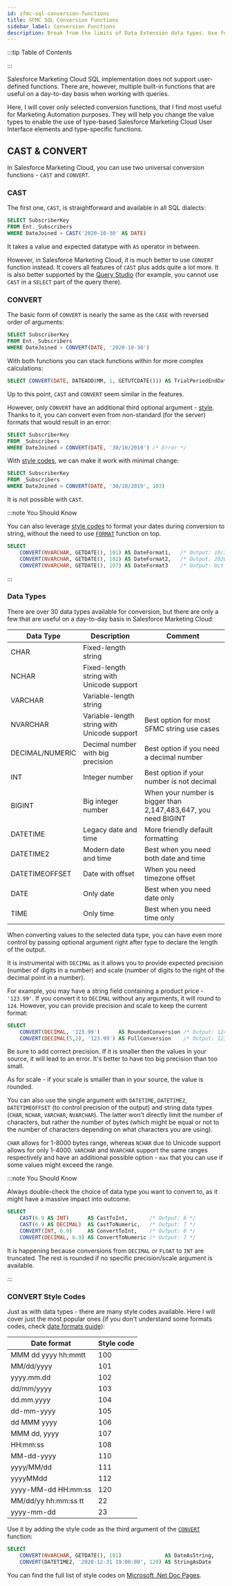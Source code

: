 ```yaml
---
id: sfmc-sql-conversion-functions
title: SFMC SQL Conversion Functions
sidebar_label: Conversion Functions
description: Break from the limits of Data Extension data types. Use full power of SQL to control your values.
---
```



<LeadText content='Break from the limits of source data types. Use the full power of SQL to transform your values.' />

:::tip Table of Contents

<TOCInline toc={toc} />

:::

Salesforce Marketing Cloud SQL implementation does not support user-defined functions. There are, however, multiple built-in functions that are useful on a day-to-day basis when working with queries.

Here, I will cover only selected conversion functions, that I find most useful for Marketing Automation purposes. They will help you change the value types to enable the use of type-based Salesforce Marketing Cloud User Interface elements and type-specific functions.

## CAST & CONVERT

In Salesforce Marketing Cloud, you can use two universal conversion functions - `CAST` and `CONVERT`.

### CAST

The first one, `CAST`, is straightforward and available in all SQL dialects:

```sql {3} title="Find all subscribers that joined after the given date"
SELECT SubscriberKey
FROM Ent._Subscribers
WHERE DateJoined > CAST('2020-10-30' AS DATE)
```

It takes a value and expected datatype with `AS` operator in between.

However, in Salesforce Marketing Cloud, it is much better to use `CONVERT` function instead. It covers all features of `CAST` plus adds quite a lot more. It is also better supported by the [Query Studio](./sfmc-sql-basics#query-studio) (for example, you cannot use `CAST` in a `SELECT` part of the query there).

### CONVERT

The basic form of `CONVERT` is nearly the same as the `CASE` with reversed order of arguments:

```sql {3} title="Find all subscribers that joined after the given date"
SELECT SubscriberKey
FROM Ent._Subscribers
WHERE DateJoined > CONVERT(DATE, '2020-10-30')
```

With both functions you can stack functions within for more complex calculations:

```sql {2} title="Calculate the end of the trial period and output date only"
SELECT CONVERT(DATE, DATEADD(MM, 1, GETUTCDATE())) AS TrialPeriodEndDate
```

Up to this point, `CAST` and `CONVERT` seem similar in the features.

However, only `CONVERT` have an additional third optional argument - [style](#convert-style-codes). Thanks to it, you can convert even from non-standard (for the server) formats that would result in an error:

```sql {3} title="Converting dd/MM/yyyy format throws 'Could not convert date and/or time from string data type'"
SELECT SubscriberKey
FROM _Subscribers
WHERE DateJoined > CONVERT(DATE, '30/10/2019') /* Error */
```

With [style codes](#convert-style-codes), we can make it work with minimal change:

```sql {3} title="Converting dd/MM/yyyy format with appropriate style code"
SELECT SubscriberKey
FROM _Subscribers
WHERE DateJoined > CONVERT(DATE, '30/10/2019', 103)
```

It is not possible with `CAST`.

:::note You Should Know

You can also leverage [style codes](#convert-style-codes) to format your dates during conversion to string, without the need to use [`FORMAT`](./sfmc-sql-date-functions.mdx#format-with-dates) function on top.

```sql
SELECT
    CONVERT(NVARCHAR, GETDATE(), 101) AS DateFormat1,   /* Output: 10/30/2020 */
    CONVERT(NVARCHAR, GETDATE(), 102) AS DateFormat2,   /* Output: 2020.10.30 */
    CONVERT(NVARCHAR, GETDATE(), 107) AS DateFormat3    /* Output: Oct 30, 2020 */
```

:::

### Data Types

There are over 30 data types available for conversion, but there are only a few that are useful on a day-to-day basis in Salesforce Marketing Cloud:

| Data Type | Description | Comment |
| -- | -- | -- |
| CHAR | Fixed-length string | |
| NCHAR | Fixed-length string with Unicode support | |
| VARCHAR | Variable-length string | |
| NVARCHAR | Variable-length string with Unicode support | Best option for most SFMC string use cases |
| DECIMAL/NUMERIC | Decimal number with big precision | Best option if you need a decimal number |
| INT | Integer number | Best option if your number is not decimal |
| BIGINT | Big integer number | When your number is bigger than 2,147,483,647, you need BIGINT |
| DATETIME | Legacy date and time | More friendly default formatting |
| DATETIME2 | Modern date and time | Best when you need both date and time |
| DATETIMEOFFSET | Date with offset | When you need timezone offset |
| DATE | Only date | Best when you need date only |
| TIME | Only time | Best when you need time only |

When converting values to the selected data type, you can have even more control by passing optional argument right after type to declare the length of the output.

It is instrumental with `DECIMAL` as it allows you to provide expected precision (number of digits in a number) and scale (number of digits to the right of the decimal point in a number).

For example, you may have a string field containing a product price - `'123.99'`. If you convert it to `DECIMAL` without any arguments, it will round to `124`. However, you can provide precision and scale to keep the current format:

```sql
SELECT
    CONVERT(DECIMAL, '123.99')      AS RoundedConversion /* Output: 124 */
    CONVERT(DECIMAL(5,2), '123.99') AS FullConversion    /* Output: 123.99 */
```

Be sure to add correct precision. If it is smaller then the values in your source, it will lead to an error. It's better to have too big precision than too small.

As for scale - if your scale is smaller than in your source, the value is rounded.

You can also use the single argument with `DATETIME`, `DATETIME2`, `DATETIMEOFFSET` (to control precision of the output) and string data types (`CHAR`, `NCHAR`, `VARCHAR`, `NVARCHAR`). The latter won't directly limit the number of characters, but rather the number of bytes (which might be equal or not to the number of characters depending on what characters you are using).

`CHAR` allows for 1-8000 bytes range, whereas `NCHAR` due to Unicode support allows for only 1-4000. `VARCHAR` and `NVARCHAR` support the same ranges respectively and have an additional possible option - `max` that you can use if some values might exceed the range.

:::note You Should Know

Always double-check the choice of data type you want to convert to, as it might have a massive impact into outcome.

```sql title="Different outcomes depending on the output data type"
SELECT
    CAST(6.9 AS INT)      AS CastToInt,       /* Output: 6 */
    CAST(6.9 AS DECIMAL)  AS CastToNumeric,   /* Output: 7 */
    CONVERT(INT, 6.9)     AS ConvertToInt,    /* Output: 6 */
    CONVERT(DECIMAL, 6.9) AS ConvertToNumeric /* Output: 7 */
```

It is happening because conversions from `DECIMAL` or `FLOAT` to `INT` are truncated. The rest is rounded if no specific precision/scale argument is available.

:::

### CONVERT Style Codes

Just as with data types - there are many style codes available. Here I will cover just the most popular ones (if you don't understand some formats codes, check [date formats guide](./sfmc-sql-date-functions.mdx#custom-date-formats)):

| Date format | Style code |
| -- | -- |
| MMM dd yyyy hh:mmtt | 100 |
| MM/dd/yyyy | 101 |
| yyyy.mm.dd | 102 |
| dd/mm/yyyy | 103 |
| dd.mm.yyyy | 104 |
| dd-mm-yyyy | 105 |
| dd MMM yyyy | 106 |
| MMM dd, yyyy | 107 |
| HH:mm:ss | 108 |
| MM-dd-yyyy | 110 |
| yyyy/MM/dd | 111 |
| yyyyMMdd | 112 |
| yyyy-MM-dd HH:mm:ss | 120 |
| MM/dd/yy hh:mm:ss tt | 22 |
| yyyy-mm-dd| 23 |

Use it by adding the style code as the third argument of the [`CONVERT`](#convert) function:

```sql
SELECT
    CONVERT(NVARCHAR, GETDATE(), 101)              AS DateAsString,
    CONVERT(DATETIME2, '2020-12-31 19:00:00', 120) AS StringAsDate
```

You can find the full list of style codes on [Microsoft .Net Doc Pages](https://docs.microsoft.com/en-us/sql/t-sql/functions/cast-and-convert-transact-sql?view=sql-server-ver15#date-and-time-styles).


